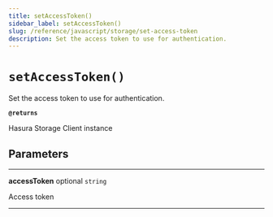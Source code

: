 ```yaml
---
title: setAccessToken()
sidebar_label: setAccessToken()
slug: /reference/javascript/storage/set-access-token
description: Set the access token to use for authentication.
---
```


# `setAccessToken()`

Set the access token to use for authentication.

**`@returns`**

Hasura Storage Client instance

## Parameters

---

**<span className="parameter-name">accessToken</span>** <span className="optional-status">optional</span> `string`

Access token

---
